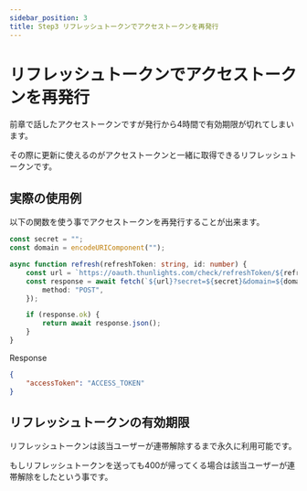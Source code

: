 ```yaml
---
sidebar_position: 3
title: Step3 リフレッシュトークンでアクセストークンを再発行
---
```


# リフレッシュトークンでアクセストークンを再発行

前章で話したアクセストークンですが発行から4時間で有効期限が切れてしまいます。

その際に更新に使えるのがアクセストークンと一緒に取得できるリフレッシュトークンです。

## 実際の使用例

以下の関数を使う事でアクセストークンを再発行することが出来ます。

```ts
const secret = "";
const domain = encodeURIComponent("");

async function refresh(refreshToken: string, id: number) {
    const url = `https://oauth.thunlights.com/check/refreshToken/${refreshToken}`;
    const response = await fetch(`${url}?secret=${secret}&domain=${domain}&id=${id}`, {
        method: "POST",
    });

    if (response.ok) {
        return await response.json();
    }
}
```

Response
```json
{
    "accessToken": "ACCESS_TOKEN"
}
```

## リフレッシュトークンの有効期限

リフレッシュトークンは該当ユーザーが連帯解除するまで永久に利用可能です。

もしリフレッシュトークンを送っても400が帰ってくる場合は該当ユーザーが連帯解除をしたという事です。
